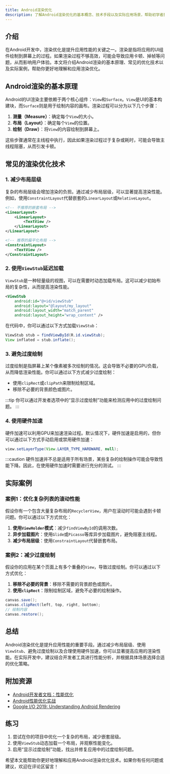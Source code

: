 ```yaml
---
title: Android渲染优化
description: 了解Android渲染优化的基本概念、技术手段以及实际应用场景，帮助初学者提升应用性能。
---
```


## 介绍

在Android开发中，渲染优化是提升应用性能的关键之一。渲染是指将应用的UI组件绘制到屏幕上的过程。如果渲染过程不够高效，可能会导致应用卡顿、掉帧等问题，从而影响用户体验。本文将介绍Android渲染的基本原理、常见的优化技术以及实际案例，帮助你更好地理解和应用渲染优化。

## Android渲染的基本原理

Android的UI渲染主要依赖于两个核心组件：`View`和`Surface`。`View`是UI的基本构建块，而`Surface`则是用于绘制内容的画布。渲染过程可以分为以下几个步骤：

1. **测量（Measure）**：确定每个`View`的大小。
2. **布局（Layout）**：确定每个`View`的位置。
3. **绘制（Draw）**：将`View`的内容绘制到屏幕上。

这些步骤通常在主线程中执行，因此如果渲染过程过于复杂或耗时，可能会导致主线程阻塞，从而引发卡顿。

## 常见的渲染优化技术

### 1. 减少布局层级

复杂的布局层级会增加渲染的负担。通过减少布局层级，可以显著提高渲染性能。例如，使用`ConstraintLayout`代替嵌套的`LinearLayout`或`RelativeLayout`。

```xml
<!-- 不推荐的嵌套布局 -->
<LinearLayout>
    <LinearLayout>
        <TextView />
    </LinearLayout>
</LinearLayout>

<!-- 推荐的扁平化布局 -->
<ConstraintLayout>
    <TextView />
</ConstraintLayout>
```

### 2. 使用`ViewStub`延迟加载

`ViewStub`是一种轻量级的视图，可以在需要时动态加载布局。这可以减少初始布局的复杂性，从而提高渲染性能。

```xml
<ViewStub
    android:id="@+id/viewStub"
    android:layout="@layout/my_layout"
    android:layout_width="match_parent"
    android:layout_height="wrap_content" />
```

在代码中，你可以通过以下方式加载`ViewStub`：

```java
ViewStub stub = findViewById(R.id.viewStub);
View inflated = stub.inflate();
```

### 3. 避免过度绘制

过度绘制是指屏幕上某个像素被多次绘制的情况。这会导致不必要的GPU负载，从而降低渲染性能。你可以通过以下方式减少过度绘制：

- 使用`clipRect`或`clipPath`来限制绘制区域。
- 移除不必要的背景颜色或图片。

:::tip
你可以通过开发者选项中的“显示过度绘制”功能来检测应用中的过度绘制问题。
:::

### 4. 使用硬件加速

硬件加速可以利用GPU来加速渲染过程。默认情况下，硬件加速是启用的，但你可以通过以下方式手动启用或禁用硬件加速：

```java
view.setLayerType(View.LAYER_TYPE_HARDWARE, null);
```

:::caution
硬件加速并不总是适用于所有场景，某些复杂的绘制操作可能会导致性能下降。因此，在使用硬件加速时需要进行充分的测试。
:::

## 实际案例

### 案例1：优化复杂列表的滚动性能

假设你有一个包含大量复杂布局的`RecyclerView`，用户在滚动时可能会遇到卡顿问题。你可以通过以下方式优化：

1. **使用`ViewHolder`模式**：减少`findViewById`的调用次数。
2. **异步加载图片**：使用`Glide`或`Picasso`等库异步加载图片，避免阻塞主线程。
3. **减少布局层级**：使用`ConstraintLayout`代替嵌套布局。

### 案例2：减少过度绘制

假设你的应用在某个页面上有多个重叠的`View`，导致过度绘制。你可以通过以下方式优化：

1. **移除不必要的背景**：移除不需要的背景颜色或图片。
2. **使用`clipRect`**：限制绘制区域，避免不必要的绘制操作。

```java
canvas.save();
canvas.clipRect(left, top, right, bottom);
// 绘制内容
canvas.restore();
```

## 总结

Android渲染优化是提升应用性能的重要手段。通过减少布局层级、使用`ViewStub`、避免过度绘制以及合理使用硬件加速，你可以显著提高应用的渲染性能。在实际开发中，建议结合开发者工具进行性能分析，并根据具体场景选择合适的优化策略。

## 附加资源

- [Android开发者文档：性能优化](https://developer.android.com/topic/performance)
- [Android性能优化实战](https://www.udacity.com/course/android-performance--ud825)
- [Google I/O 2019: Understanding Android Rendering](https://www.youtube.com/watch?v=zdQRIYOST64)

## 练习

1. 尝试在你的项目中优化一个复杂的布局，减少嵌套层级。
2. 使用`ViewStub`动态加载一个布局，并观察性能变化。
3. 启用“显示过度绘制”功能，找出并修复应用中的过度绘制问题。

希望本文能帮助你更好地理解和应用Android渲染优化技术。如果你有任何问题或建议，欢迎在评论区留言！